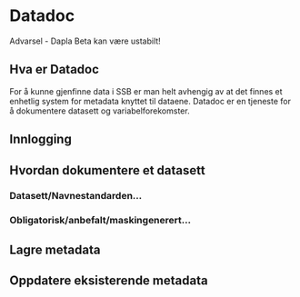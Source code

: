 # Datadoc

Advarsel - Dapla Beta kan være ustabilt!

## Hva er Datadoc

For å kunne gjenfinne data i SSB er man helt avhengig av at det finnes et enhetlig system for metadata knyttet til dataene. 
Datadoc er en tjeneste for å dokumentere datasett og variabelforekomster.

## Innlogging

## Hvordan dokumentere et datasett

### Datasett/Navnestandarden...

### Obligatorisk/anbefalt/maskingenerert...

## Lagre metadata

## Oppdatere eksisterende metadata